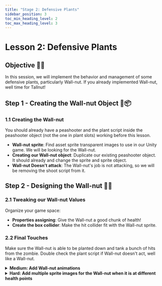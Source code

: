 ---
title: "Stage 2: Defensive Plants"
sidebar_position: 3
toc_min_heading_level: 2
toc_max_heading_level: 3
---

# Lesson 2: Defensive Plants

## Objective 🧐🗿

In this session, we will implement the behavior and management of some defensive plants, particularly Wall-nut. If you already implemented Wall-nut, well time for Tallnut! 


## Step 1 - Creating the Wall-nut Object 🥜📦

### 1.1 Creating the Wall-nut 

You should already have a peashooter and the plant script inside the peashooter object (not the one in plant slots) working before this lesson. 

- **Wall-nut sprite**: Find asset sprite transparent images to use in our Unity game. We will be looking for the Wall-nut.
- **Creating our Wall-nut object**: Duplicate our existing peashooter object. It should already and change the sprite and sprite object.
- **Wall-nut Doesn't attack**: The Wall-nut's job is not attacking, so we will be removing the shoot script from it. 

## Step 2 - Designing the Wall-nut 🥜🔧

### 2.1 Tweaking our Wall-nut Values

Organize your game space:

- **Properties assigning**: Give the Wall-nut a good chunk of health!
- **Create the box collider**: Make the hit collider fit with the Wall-nut sprite. 

### 2.2 Final Touches
  Make sure the Wall-nut is able to be planted down and tank a bunch of hits from the zombie. Double check the plant script if Wall-nut doesn't act, well like a Wall-nut.


<details>
    <summary><strong>Medium: Add Wall-nut animations</strong></summary>


**Goal: Implement interactive behaviors for the Wall-nut.**

    **2.1 Gather your assets**

    Search online for peashooter assets to animate! Preferably a Wall-nut sheet with a different image for each frame. 

    **2.2 Editing the sheet**

    Use the sprite editor and slice the sheet file, then replace the existing peashooter object's sprite with the peashooter sheet. 

    **2.3 Animate**

    Use the animation editor to create an animation! Simply drag the images onto the editor and click play until the animation looks right. 

</details>

<details>
    <summary><strong>Hard: Add multiple sprite images for the Wall-nut when it is at different health points</strong></summary>

**Goal: Implement a Wall-nut with 3 phases.**

    The Wall-nut should have three different phases base on how much health he have. You will need to make a script inside the Wall-nut object, you got this!

</details>